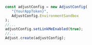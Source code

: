 ```jsx {6}
const adjustConfig = new AdjustConfig(
   "{YourAppToken}",
   AdjustConfig.EnvironmentSandbox
);
//...
adjustConfig.setLinkMeEnabled(true);
//...
Adjust.create(adjustConfig);
```
